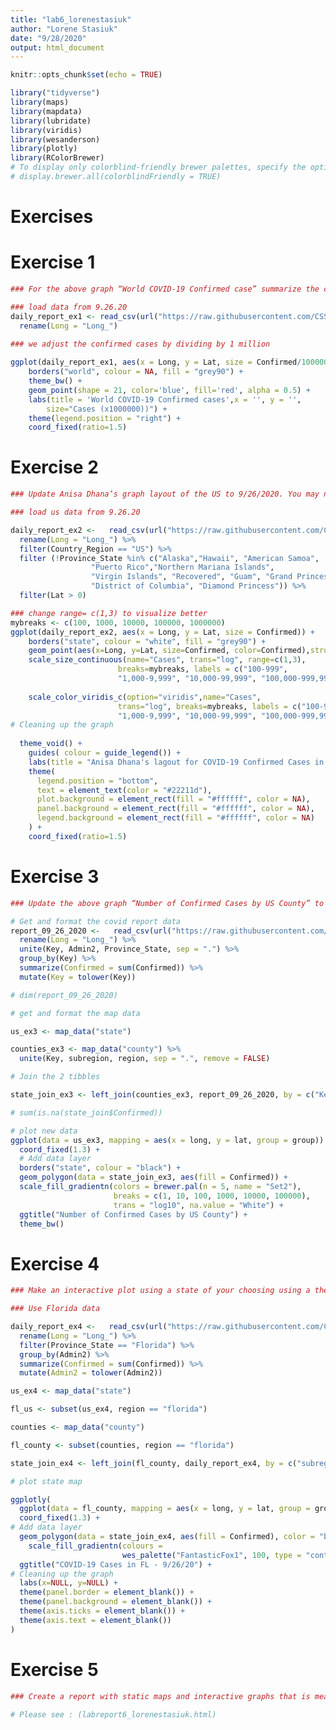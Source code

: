 ```yaml
---
title: "lab6_lorenestasiuk"
author: "Lorene Stasiuk"
date: "9/28/2020"
output: html_document
---
```


```r
knitr::opts_chunk$set(echo = TRUE)
```

```r
library("tidyverse")
library(maps)
library(mapdata)
library(lubridate)
library(viridis)
library(wesanderson)
library(plotly)
library(RColorBrewer)
# To display only colorblind-friendly brewer palettes, specify the option colorblindFriendly = TRUE as follow:
# display.brewer.all(colorblindFriendly = TRUE)
```


# Exercises

# Exercise 1
```r
### For the above graph “World COVID-19 Confirmed case” summarize the counts for each Country on the graph and update the graph to 9/26/2020. You may need to adjust the size of the points.

### load data from 9.26.20
daily_report_ex1 <- read_csv(url("https://raw.githubusercontent.com/CSSEGISandData/COVID-19/master/csse_covid_19_data/csse_covid_19_daily_reports/09-26-2020.csv")) %>% 
  rename(Long = "Long_") 
    
### we adjust the confirmed cases by dividing by 1 million

ggplot(daily_report_ex1, aes(x = Long, y = Lat, size = Confirmed/1000000)) +
    borders("world", colour = NA, fill = "grey90") +
    theme_bw() +
    geom_point(shape = 21, color='blue', fill='red', alpha = 0.5) +
    labs(title = 'World COVID-19 Confirmed cases',x = '', y = '',
        size="Cases (x1000000))") +
    theme(legend.position = "right") +
    coord_fixed(ratio=1.5)
```

# Exercise 2
```r
### Update Anisa Dhana’s graph layout of the US to 9/26/2020. You may need to adjust the size of the points.

### load us data from 9.26.20

daily_report_ex2 <-   read_csv(url("https://raw.githubusercontent.com/CSSEGISandData/COVID-19/master/csse_covid_19_data/csse_covid_19_daily_reports/09-26-2020.csv")) %>% 
  rename(Long = "Long_") %>% 
  filter(Country_Region == "US") %>% 
  filter (!Province_State %in% c("Alaska","Hawaii", "American Samoa",
                  "Puerto Rico","Northern Mariana Islands", 
                  "Virgin Islands", "Recovered", "Guam", "Grand Princess",
                  "District of Columbia", "Diamond Princess")) %>% 
  filter(Lat > 0)

### change range= c(1,3) to visualize better
mybreaks <- c(100, 1000, 10000, 100000, 1000000)
ggplot(daily_report_ex2, aes(x = Long, y = Lat, size = Confirmed)) +
    borders("state", colour = "white", fill = "grey90") +
    geom_point(aes(x=Long, y=Lat, size=Confirmed, color=Confirmed),stroke=F, alpha=0.7) +
    scale_size_continuous(name="Cases", trans="log", range=c(1,3), 
                        breaks=mybreaks, labels = c("100-999",
                        "1,000-9,999", "10,000-99,999", "100,000-999,999", "1,000,000-9,999,999")) +
  
    scale_color_viridis_c(option="viridis",name="Cases",
                        trans="log", breaks=mybreaks, labels = c("100-999",
                        "1,000-9,999", "10,000-99,999", "100,000-999,999", "1,000,000-9,999,999"))  +
# Cleaning up the graph
  
  theme_void() + 
    guides( colour = guide_legend()) +
    labs(title = "Anisa Dhana's lagout for COVID-19 Confirmed Cases in the US - 9/26/20") +
    theme(
      legend.position = "bottom",
      text = element_text(color = "#22211d"),
      plot.background = element_rect(fill = "#ffffff", color = NA), 
      panel.background = element_rect(fill = "#ffffff", color = NA), 
      legend.background = element_rect(fill = "#ffffff", color = NA)
    ) +
    coord_fixed(ratio=1.5)

```


# Exercise 3
```r
### Update the above graph “Number of Confirmed Cases by US County” to 9/26/2020 and use a different color scheme or theme

# Get and format the covid report data
report_09_26_2020 <-   read_csv(url("https://raw.githubusercontent.com/CSSEGISandData/COVID-19/master/csse_covid_19_data/csse_covid_19_daily_reports/09-26-2020.csv")) %>% 
  rename(Long = "Long_") %>% 
  unite(Key, Admin2, Province_State, sep = ".") %>% 
  group_by(Key) %>% 
  summarize(Confirmed = sum(Confirmed)) %>% 
  mutate(Key = tolower(Key))

# dim(report_09_26_2020)

# get and format the map data

us_ex3 <- map_data("state")

counties_ex3 <- map_data("county") %>% 
  unite(Key, subregion, region, sep = ".", remove = FALSE)

# Join the 2 tibbles

state_join_ex3 <- left_join(counties_ex3, report_09_26_2020, by = c("Key"))

# sum(is.na(state_join$Confirmed))

# plot new data
ggplot(data = us_ex3, mapping = aes(x = long, y = lat, group = group)) + 
  coord_fixed(1.3) + 
  # Add data layer
  borders("state", colour = "black") +
  geom_polygon(data = state_join_ex3, aes(fill = Confirmed)) +
  scale_fill_gradientn(colors = brewer.pal(n = 5, name = "Set2"),
                       breaks = c(1, 10, 100, 1000, 10000, 100000),
                       trans = "log10", na.value = "White") +
  ggtitle("Number of Confirmed Cases by US County") +
  theme_bw() 

```

# Exercise 4
```r
### Make an interactive plot using a state of your choosing using a theme different from used in the above examples.

### Use Florida data

daily_report_ex4 <-   read_csv(url("https://raw.githubusercontent.com/CSSEGISandData/COVID-19/master/csse_covid_19_data/csse_covid_19_daily_reports/09-26-2020.csv")) %>% 
  rename(Long = "Long_") %>% 
  filter(Province_State == "Florida") %>% 
  group_by(Admin2) %>% 
  summarize(Confirmed = sum(Confirmed)) %>% 
  mutate(Admin2 = tolower(Admin2))

us_ex4 <- map_data("state")

fl_us <- subset(us_ex4, region == "florida")

counties <- map_data("county")

fl_county <- subset(counties, region == "florida")

state_join_ex4 <- left_join(fl_county, daily_report_ex4, by = c("subregion" = "Admin2")) 

# plot state map

ggplotly(
  ggplot(data = fl_county, mapping = aes(x = long, y = lat, group = group)) + 
  coord_fixed(1.3) + 
# Add data layer
  geom_polygon(data = state_join_ex4, aes(fill = Confirmed), color = "black") +
    scale_fill_gradientn(colours = 
                         wes_palette("FantasticFox1", 100, type = "continuous")) +
  ggtitle("COVID-19 Cases in FL - 9/26/20") +
# Cleaning up the graph
  labs(x=NULL, y=NULL) +
  theme(panel.border = element_blank()) +
  theme(panel.background = element_blank()) +
  theme(axis.ticks = element_blank()) +
  theme(axis.text = element_blank())
)
```

# Exercise 5
```r
### Create a report with static maps and interactive graphs that is meant to be read by others (e.g. your friends and family). Hide warnings, messages and even the code you used so that it is readable. Included references. Link to the Lab 10 report from your Github site. Submit the link to Moodle. animations that is meant to be read by others (e.g. your friends and family). Hide warnings, messages and even the code you used so that it is readable. Included references. Link to the Lab 6 report from your Github site. Submit the link to Moodle.

# Please see : (labreport6_lorenestasiuk.html)

```